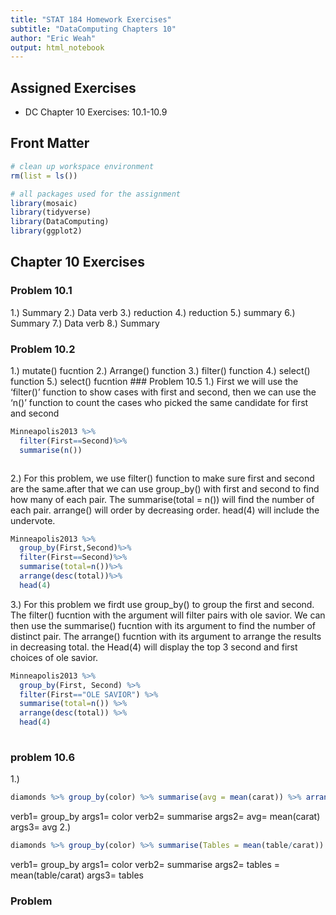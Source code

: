 ```yaml
---
title: "STAT 184 Homework Exercises" 
subtitle: "DataComputing Chapters 10"
author: "Eric Weah"
output: html_notebook
---
```


## Assigned Exercises

- DC Chapter 10 Exercises: 10.1-10.9

## Front Matter

```r
# clean up workspace environment
rm(list = ls())

# all packages used for the assignment
library(mosaic)
library(tidyverse)
library(DataComputing)
library(ggplot2)

```



## Chapter 10 Exercises

### Problem 10.1
1.) Summary 
2.) Data verb
3.) reduction 
4.) reduction 
5.) summary 
6.) Summary 
7.) Data verb
8.) Summary 

### Problem 10.2
1.) mutate() fucntion
2.) Arrange() function
3.) filter() function
4.) select() function
5.) select() fucntion 
### Problem 10.5
1.) First we will use the 'filter()' function to show cases with first and second, then we can use the 'n()' function to count the cases who picked the same candidate for first and second
```r
Minneapolis2013 %>%
  filter(First==Second)%>%
  summarise(n())



```
2.) For this problem, we use filter() function to make sure first and second are the same.after that we can use group_by() with first and second to find how many of each pair. The summarise(total = n()) will find the number of each pair. arrange() will order by decreasing order. head(4) will include the undervote.
```r
Minneapolis2013 %>%
  group_by(First,Second)%>%
  filter(First==Second)%>%
  summarise(total=n())%>%
  arrange(desc(total))%>%
  head(4)
```

3.) For this problem we firdt use group_by() to group the first and second. The filter() fucntion with the argument will filter pairs with ole savior. We can then use the summarise() fucntion with its argument to find the number of distinct pair. The arrange() fucntion  with its argument to arrange the results in decreasing total. the Head(4) will display the top 3 second and first choices of ole savior.
```r
Minneapolis2013 %>%
  group_by(First, Second) %>%
  filter(First=="OLE SAVIOR") %>%
  summarise(total=n()) %>%
  arrange(desc(total)) %>%
  head(4)
  
```


### problem 10.6
1.)
```r
diamonds %>% group_by(color) %>% summarise(avg = mean(carat)) %>% arrange(desc(avg)) %>% head(1)


```
verb1= group_by  args1= color
    verb2= summarise args2= avg= mean(carat)
    args3= avg
2.)

```r
diamonds %>% group_by(color) %>% summarise(Tables = mean(table/carat)) %>% arrange(desc(Tables)) %>% head(1)

```
verb1= group_by  args1= color
    verb2= summarise args2= tables = mean(table/carat)
    args3= tables
    
### Problem
